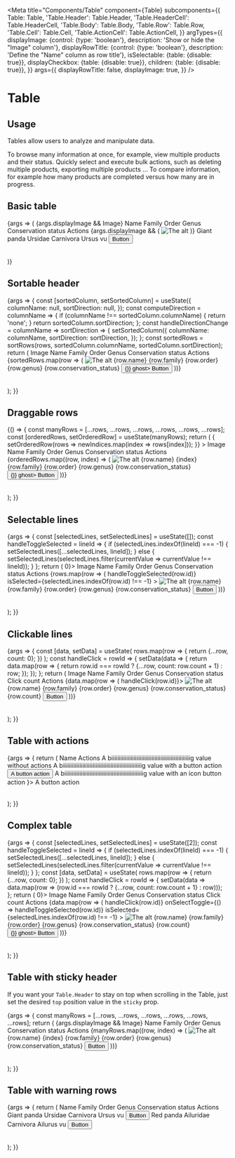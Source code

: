 
<Meta
  title="Components/Table"
  component={Table}
  subcomponents={{
    Table: Table,
    'Table.Header': Table.Header,
    'Table.HeaderCell': Table.HeaderCell,
    'Table.Body': Table.Body,
    'Table.Row': Table.Row,
    'Table.Cell': Table.Cell,
    'Table.ActionCell': Table.ActionCell,
  }}
  argTypes={{
    displayImage: {control: {type: 'boolean'}, description: 'Show or hide the "Image" column'},
    displayRowTitle: {control: {type: 'boolean'}, description: 'Define the "Name" column as row title'},
    isSelectable: {table: {disable: true}},
    displayCheckbox: {table: {disable: true}},
    children: {table: {disable: true}},
  }}
  args={{
    displayRowTitle: false,
    displayImage: true,
  }}
/>

# Table

## Usage

Tables allow users to analyze and manipulate data.

To browse many information at once, for example, view multiple products and their status.
Quickly select and execute bulk actions, such as deleting multiple products, exporting multiple products ...
To compare information, for example how many products are completed versus how many are in progress.

## Basic table

<Canvas>
  <Story name="Standard">
    {args => (
      <Table>
        <Table.Header>
          {args.displayImage && <Table.HeaderCell>Image</Table.HeaderCell>}
          <Table.HeaderCell>Name</Table.HeaderCell>
          <Table.HeaderCell>Family</Table.HeaderCell>
          <Table.HeaderCell>Order</Table.HeaderCell>
          <Table.HeaderCell>Genus</Table.HeaderCell>
          <Table.HeaderCell>Conservation status</Table.HeaderCell>
          <Table.HeaderCell>Actions</Table.HeaderCell>
        </Table.Header>
        <Table.Body>
          <Table.Row>
            {args.displayImage && (
              <Table.Cell>
                <Image src="https://picsum.photos/seed/akeneo/200/140" alt="The alt" />
              </Table.Cell>
            )}
            <Table.Cell rowTitle={args.displayRowTitle}>Giant panda</Table.Cell>
            <Table.Cell>Ursidae</Table.Cell>
            <Table.Cell>Carnivora</Table.Cell>
            <Table.Cell>Ursus</Table.Cell>
            <Table.Cell>
              <Badge level="warning">vu</Badge>
            </Table.Cell>
            <Table.ActionCell>
              <Button level="primary" ghost>
                Button
              </Button>
            </Table.ActionCell>
          </Table.Row>
        </Table.Body>
      </Table>
    )}
  </Story>
</Canvas>

<ArgsTable story="Standard" />

## Sortable header

<Canvas>
  <Story name="Sortable header">
    {args => {
      const [sortedColumn, setSortedColumn] = useState({
        columnName: null,
        sortDirection: null,
      });
      const computeDirection = columnName => {
        if (columnName !== sortedColumn.columnName) {
          return 'none';
        }
        return sortedColumn.sortDirection;
      };
      const handleDirectionChange = columnName => sortDirection => {
        setSortedColumn({
          columnName: columnName,
          sortDirection: sortDirection,
        });
      };
      const sortedRows = sortRows(rows, sortedColumn.columnName, sortedColumn.sortDirection);
      return (
        <Table>
          <Table.Header>
            <Table.HeaderCell>Image</Table.HeaderCell>
            <Table.HeaderCell
              isSortable={true}
              onDirectionChange={handleDirectionChange('name')}
              sortDirection={computeDirection('name')}
            >
              Name
            </Table.HeaderCell>
            <Table.HeaderCell
              isSortable={true}
              onDirectionChange={handleDirectionChange('family')}
              sortDirection={computeDirection('family')}
            >
              Family
            </Table.HeaderCell>
            <Table.HeaderCell>Order</Table.HeaderCell>
            <Table.HeaderCell>Genus</Table.HeaderCell>
            <Table.HeaderCell>Conservation status</Table.HeaderCell>
            <Table.HeaderCell>Actions</Table.HeaderCell>
          </Table.Header>
          <Table.Body>
            {sortedRows.map(row => (
              <Table.Row key={row.name}>
                <Table.Cell>
                  <Image src={row.image} alt="The alt" />
                </Table.Cell>
                <Table.Cell>{row.name}</Table.Cell>
                <Table.Cell>{row.family}</Table.Cell>
                <Table.Cell>{row.order}</Table.Cell>
                <Table.Cell>{row.genus}</Table.Cell>
                <Table.Cell>
                  <Badge level={row.conservation_status_level}>{row.conservation_status}</Badge>
                </Table.Cell>
                <Table.ActionCell>
                  <Button level="primary" onClick={() => {}} ghost>
                    Button
                  </Button>
                </Table.ActionCell>
              </Table.Row>
            ))}
          </Table.Body>
        </Table>
      );
    }}
  </Story>
</Canvas>

## Draggable rows

<Canvas>
  <Story name="Draggable rows">
    {() => {
      const manyRows = [...rows, ...rows, ...rows, ...rows, ...rows, ...rows];
      const [orderedRows, setOrderedRow] = useState(manyRows);
      return (
        <Scrollable height={500}>
          <Table
            isDragAndDroppable={true}
            onReorder={newIndices => {
              setOrderedRow(rows => newIndices.map(index => rows[index]));
            }}
          >
            <Table.Header>
              <Table.HeaderCell>Image</Table.HeaderCell>
              <Table.HeaderCell>Name</Table.HeaderCell>
              <Table.HeaderCell>Family</Table.HeaderCell>
              <Table.HeaderCell>Order</Table.HeaderCell>
              <Table.HeaderCell>Genus</Table.HeaderCell>
              <Table.HeaderCell>Conservation status</Table.HeaderCell>
              <Table.HeaderCell>Actions</Table.HeaderCell>
            </Table.Header>
            <Table.Body>
              {orderedRows.map((row, index) => (
                <Table.Row key={`${row.id}${index}`}>
                  <Table.Cell>
                    <Image src={row.image} alt="The alt" />
                  </Table.Cell>
                  <Table.Cell>
                    {row.name} {index}
                  </Table.Cell>
                  <Table.Cell>{row.family}</Table.Cell>
                  <Table.Cell>{row.order}</Table.Cell>
                  <Table.Cell>{row.genus}</Table.Cell>
                  <Table.Cell>
                    <Badge level={row.conservation_status_level}>{row.conservation_status}</Badge>
                  </Table.Cell>
                  <Table.ActionCell>
                    <Button level="primary" onClick={() => {}} ghost>
                      Button
                    </Button>
                  </Table.ActionCell>
                </Table.Row>
              ))}
            </Table.Body>
          </Table>
        </Scrollable>
      );
    }}
  </Story>
</Canvas>

## Selectable lines

<Canvas>
  <Story name="Selectable lines">
    {args => {
      const [selectedLines, setSelectedLines] = useState([]);
      const handleToggleSelected = lineId => {
        if (selectedLines.indexOf(lineId) === -1) {
          setSelectedLines([...selectedLines, lineId]);
        } else {
          setSelectedLines(selectedLines.filter(currentValue => currentValue !== lineId));
        }
      };
      return (
        <Table isSelectable={true} displayCheckbox={selectedLines.length > 0}>
          <Table.Header>
            <Table.HeaderCell>Image</Table.HeaderCell>
            <Table.HeaderCell>Name</Table.HeaderCell>
            <Table.HeaderCell>Family</Table.HeaderCell>
            <Table.HeaderCell>Order</Table.HeaderCell>
            <Table.HeaderCell>Genus</Table.HeaderCell>
            <Table.HeaderCell>Conservation status</Table.HeaderCell>
            <Table.HeaderCell>Actions</Table.HeaderCell>
          </Table.Header>
          <Table.Body>
            {rows.map(row => (
              <Table.Row
                key={row.id}
                onSelectToggle={() => handleToggleSelected(row.id)}
                isSelected={selectedLines.indexOf(row.id) !== -1}
              >
                <Table.Cell>
                  <Image src={row.image} alt="The alt" />
                </Table.Cell>
                <Table.Cell>{row.name}</Table.Cell>
                <Table.Cell>{row.family}</Table.Cell>
                <Table.Cell>{row.order}</Table.Cell>
                <Table.Cell>{row.genus}</Table.Cell>
                <Table.Cell>
                  <Badge level={row.conservation_status_level}>{row.conservation_status}</Badge>
                </Table.Cell>
                <Table.ActionCell>
                  <Button level="primary" ghost>
                    Button
                  </Button>
                </Table.ActionCell>
              </Table.Row>
            ))}
          </Table.Body>
        </Table>
      );
    }}
  </Story>
</Canvas>

## Clickable lines

<Canvas>
  <Story name="Clickable lines">
    {args => {
      const [data, setData] = useState(
        rows.map(row => {
          return {...row, count: 0};
        })
      );
      const handleClick = rowId => {
        setData(data => {
          return data.map(row => {
            return row.id === rowId ? {...row, count: row.count + 1} : row;
          });
        });
      };
      return (
        <Table>
          <Table.Header>
            <Table.HeaderCell>Image</Table.HeaderCell>
            <Table.HeaderCell>Name</Table.HeaderCell>
            <Table.HeaderCell>Family</Table.HeaderCell>
            <Table.HeaderCell>Order</Table.HeaderCell>
            <Table.HeaderCell>Genus</Table.HeaderCell>
            <Table.HeaderCell>Conservation status</Table.HeaderCell>
            <Table.HeaderCell>Click count</Table.HeaderCell>
            <Table.HeaderCell>Actions</Table.HeaderCell>
          </Table.Header>
          <Table.Body>
            {data.map(row => (
              <Table.Row key={row.id} onClick={() => handleClick(row.id)}>
                <Table.Cell>
                  <Image src={row.image} alt="The alt" />
                </Table.Cell>
                <Table.Cell>{row.name}</Table.Cell>
                <Table.Cell>{row.family}</Table.Cell>
                <Table.Cell>{row.order}</Table.Cell>
                <Table.Cell>{row.genus}</Table.Cell>
                <Table.Cell>
                  <Badge level={row.conservation_status_level}>{row.conservation_status}</Badge>
                </Table.Cell>
                <Table.Cell>{row.count}</Table.Cell>
                <Table.ActionCell>
                  <Button level="primary" ghost>
                    Button
                  </Button>
                </Table.ActionCell>
              </Table.Row>
            ))}
          </Table.Body>
        </Table>
      );
    }}
  </Story>
</Canvas>

## Table with actions
<Canvas>
  <Story name="Table with actions">
    {args => {
      return (
        <Table>
          <Table.Header>
            <Table.HeaderCell>Name</Table.HeaderCell>
            <Table.HeaderCell>Actions</Table.HeaderCell>
          </Table.Header>
          <Table.Body>
            <Table.Row>
              <Table.Cell>A biiiiiiiiiiiiiiiiiiiiiiiiiiiiiiiiiiiiiiiiiiiiiiiiiiiiig value without actions</Table.Cell>
              <Table.ActionCell />
            </Table.Row>
            <Table.Row>
              <Table.Cell>A biiiiiiiiiiiiiiiiiiiiiiiiiiiiiiiiiiiiiiiiiiiiiiiiiiiiig value with a button action</Table.Cell>
              <Table.ActionCell>
                <Button level="primary" ghost>
                  A button action
                </Button>
              </Table.ActionCell>
            </Table.Row>
            <Table.Row>
              <Table.Cell>A biiiiiiiiiiiiiiiiiiiiiiiiiiiiiiiiiiiiiiiiiiiiiiiiiiiiig value with an icon button action</Table.Cell>
              <Table.ActionCell>
                <IconButton level="primary" ghost icon={<DeleteIcon/>}>
                  A button action
                </IconButton>
              </Table.ActionCell>
            </Table.Row>
          </Table.Body>
        </Table>
      );
    }}
  </Story>
</Canvas>

## Complex table

<Canvas>
  <Story name="Complex table">
    {args => {
      const [selectedLines, setSelectedLines] = useState([2]);
      const handleToggleSelected = lineId => {
        if (selectedLines.indexOf(lineId) === -1) {
          setSelectedLines([...selectedLines, lineId]);
        } else {
          setSelectedLines(selectedLines.filter(currentValue => currentValue !== lineId));
        }
      };
      const [data, setData] = useState(
        rows.map(row => {
          return {...row, count: 0};
        })
      );
      const handleClick = rowId => {
        setData(data => data.map(row => (row.id === rowId ? {...row, count: row.count + 1} : row)));
      };
      return (
        <Table isSelectable={true} displayCheckbox={selectedLines.length > 0}>
          <Table.Header>
            <Table.HeaderCell>Image</Table.HeaderCell>
            <Table.HeaderCell>Name</Table.HeaderCell>
            <Table.HeaderCell>Family</Table.HeaderCell>
            <Table.HeaderCell>Order</Table.HeaderCell>
            <Table.HeaderCell>Genus</Table.HeaderCell>
            <Table.HeaderCell>Conservation status</Table.HeaderCell>
            <Table.HeaderCell>Click count</Table.HeaderCell>
            <Table.HeaderCell>Actions</Table.HeaderCell>
          </Table.Header>
          <Table.Body>
            {data.map(row => (
              <Table.Row
                key={row.id}
                onClick={() => handleClick(row.id)}
                onSelectToggle={() => handleToggleSelected(row.id)}
                isSelected={selectedLines.indexOf(row.id) !== -1}
              >
                <Table.Cell>
                  <Image src={row.image} alt="The alt" />
                </Table.Cell>
                <Table.Cell>{row.name}</Table.Cell>
                <Table.Cell>{row.family}</Table.Cell>
                <Table.Cell>{row.order}</Table.Cell>
                <Table.Cell>{row.genus}</Table.Cell>
                <Table.Cell>
                  <Badge level={row.conservation_status_level}>{row.conservation_status}</Badge>
                </Table.Cell>
                <Table.Cell>{row.count}</Table.Cell>
                <Table.ActionCell>
                  <Button level="primary" onClick={() => {}} ghost>
                    Button
                  </Button>
                </Table.ActionCell>
              </Table.Row>
            ))}
          </Table.Body>
        </Table>
      );
    }}
  </Story>
</Canvas>

## Table with sticky header

If you want your `Table.Header` to stay on top when scrolling in the Table, just set the desired `top` position value in the `sticky` prop.

<Canvas>
  <Story name="Sticky header">
    {args => {
      const manyRows = [...rows, ...rows, ...rows, ...rows, ...rows, ...rows];
      return (
        <Scrollable height={250}>
          <Table>
            <Table.Header sticky={0}>
              {args.displayImage && <Table.HeaderCell>Image</Table.HeaderCell>}
              <Table.HeaderCell>Name</Table.HeaderCell>
              <Table.HeaderCell>Family</Table.HeaderCell>
              <Table.HeaderCell>Order</Table.HeaderCell>
              <Table.HeaderCell>Genus</Table.HeaderCell>
              <Table.HeaderCell>Conservation status</Table.HeaderCell>
              <Table.HeaderCell>Actions</Table.HeaderCell>
            </Table.Header>
            <Table.Body>
              {manyRows.map((row, index) => (
                <Table.Row key={`${row.id}${index}`}>
                  <Table.Cell>
                    <Image src={row.image} alt="The alt" />
                  </Table.Cell>
                  <Table.Cell>
                    {row.name} {index}
                  </Table.Cell>
                  <Table.Cell>{row.family}</Table.Cell>
                  <Table.Cell>{row.order}</Table.Cell>
                  <Table.Cell>{row.genus}</Table.Cell>
                  <Table.Cell>
                    <Badge level={row.conservation_status_level}>{row.conservation_status}</Badge>
                  </Table.Cell>
                  <Table.ActionCell>
                    <Button level="primary" ghost>
                      Button
                    </Button>
                  </Table.ActionCell>
                </Table.Row>
              ))}
            </Table.Body>
          </Table>
        </Scrollable>
      );
    }}
  </Story>
</Canvas>

## Table with warning rows

<Canvas>
    <Story name="Warning rows">
        {args => {
            return (
                <Scrollable height={250}>
                    <Table hasWarningRows={true}>
                        <Table.Header sticky={0}>
                            <Table.HeaderCell>Name</Table.HeaderCell>
                            <Table.HeaderCell>Family</Table.HeaderCell>
                            <Table.HeaderCell>Order</Table.HeaderCell>
                            <Table.HeaderCell>Genus</Table.HeaderCell>
                            <Table.HeaderCell>Conservation status</Table.HeaderCell>
                            <Table.HeaderCell>Actions</Table.HeaderCell>
                        </Table.Header>
                        <Table.Body>
                            <Table.Row level="warning">
                                <Table.Cell rowTitle={args.displayRowTitle}>Giant panda</Table.Cell>
                                <Table.Cell>Ursidae</Table.Cell>
                                <Table.Cell>Carnivora</Table.Cell>
                                <Table.Cell>Ursus</Table.Cell>
                                <Table.Cell>
                                    <Badge level="warning">vu</Badge>
                                </Table.Cell>
                                <Table.ActionCell>
                                    <Button level="primary" ghost>
                                        Button
                                    </Button>
                                </Table.ActionCell>
                            </Table.Row>
                            <Table.Row>
                                <Table.Cell rowTitle={args.displayRowTitle}>Red panda</Table.Cell>
                                <Table.Cell>Ailuridae</Table.Cell>
                                <Table.Cell>Carnivora</Table.Cell>
                                <Table.Cell>Ailurus</Table.Cell>
                                <Table.Cell>
                                    <Badge level="warning">vu</Badge>
                                </Table.Cell>
                                <Table.ActionCell>
                                    <Button level="primary" ghost>
                                        Button
                                    </Button>
                                </Table.ActionCell>
                            </Table.Row>
                        </Table.Body>
                    </Table>
                </Scrollable>
            );
        }}
    </Story>
</Canvas>
